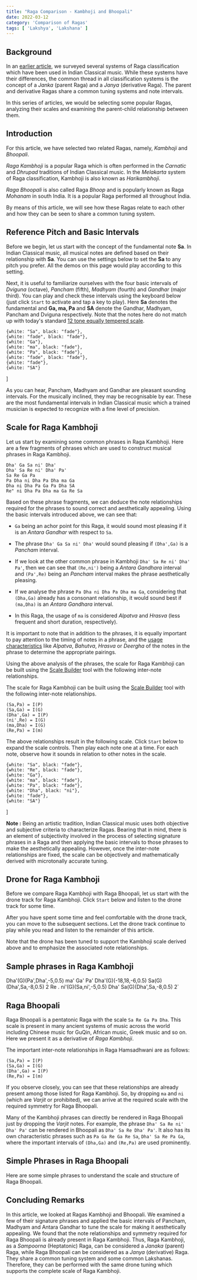 ```yaml
---
title: "Raga Comparison - Kambhoji and Bhoopali"
date: 2022-03-12
category: 'Comparison of Ragas'
tags: [ 'Lakshya', 'Lakshana' ]
---
```



## Background

In an [earlier article](/learn/raga-classification/), we surveyed several systems of Raga classification which have been used in Indian Classical music. While these systems have their differences, the common thread in all classification systems is the concept of a *Janka* (parent Raga) and a *Janya* (derivative Raga). The parent and derivative Ragas share a common tuning systems and note intervals.

In this series of articles, we would be selecting some popular Ragas, analyzing their scales and examining the parent-child relationship between them.

## Introduction

For this article, we have selected two related Ragas, namely, *Kambhoji* and *Bhoopali*.

*Raga Kambhoji* is a popular Raga which is often performed in the *Carnatic* and *Dhrupad* traditions of Indian Classical music. In the *Melakarta* system of Raga classification, Kambhoji is also known as *Harikambhoji*.

*Raga Bhoopali* is also called Raga *Bhoop* and is popularly known as Raga *Mohanam* in south India. It is a popular Raga performed all throughout India. 

By means of this article, we will see how these Ragas relate to each other and how they can be seen to share a common tuning system.

## Reference Pitch and Basic Intervals

Before we begin, let us start with the concept of the fundamental note **Sa**. In Indian Classical music, all musical notes are defined based on their relationship with **Sa**. You can use the settings below to set the **Sa** to any pitch you prefer. All the demos on this page would play according to this setting.

<CommonPitch />

Next, it is useful to familiarize ourselves with the four basic intervals of *Dviguna*  (octave), *Pancham* (fifth), *Madhyam* (fourth) and *Gandhar* (major third). You can play and check these intervals using the keyboard below (just click `Start` to activate and tap a key to play). Here **Sa** denotes the fundamental and **Ga, ma, Pa** and **SA** denote the Gandhar, Madhyam, Pancham and Dviguna respectively. Note that the notes here do not match up with today's standard [12 tone equally tempered scale](https://en.wikipedia.org/wiki/12_equal_temperament).

    {white: "Sa", black: "fade"},
    {white: "fade", black: "fade"},
    {white: "Ga"},
    {white: "ma", black: "fade"},
    {white: "Pa", black: "fade"},
    {white: "fade", black: "fade"},
    {white: "fade"},
    {white: "SA"}
]

<ScalePlayer title='Basic Intervals' noteSpec={notesBasicIntervals} scale={scaleBasicIntervals} />

As you can hear, Pancham, Madhyam and Gandhar are pleasant sounding intervals. For the musically inclined, they may be recognisable by ear. These are the most fundamental intervals in Indian Classical music which a trained musician is expected to recognize with a fine level of precision.

## Scale for Raga Kambhoji
    
Let us start by examining some common phrases in Raga Kambhoji. Here are a few fragments of phrases which are used to construct musical phrases in Raga Kambhoji.

```
Dha' Ga Sa ni' Dha'
Dha' Sa Re ni' Dha' Pa'
Sa Re Ga Pa
Pa Dha ni Dha Pa Dha ma Ga
Dha ni Dha Pa Ga Pa Dha SA
Re" ni Dha Pa Dha ma Ga Re Sa
```

Based on these phrase fragments, we can deduce the note relationships required for the phrases to sound correct and aesthetically appealing. Using the basic intervals introduced above, we can see that:

* `Ga` being an achor point for this Raga, it would sound most pleasing if it is an *Antara Gandhar* with respect to `Sa`.

* The phrase `Dha' Ga Sa ni' Dha'` would sound pleasing if `(Dha',Ga)` is a *Pancham* interval. 

* If we look at the other common phrase in Kambhoji `Dha' Sa Re ni' Dha' Pa'`, then we can see that `(Re,ni')` being a *Antara Gandhara* interval and `(Pa',Re)` being an *Pancham* interval makes the phrase aesthetically pleasing.
    
* If we analyse the phrase `Pa Dha ni Dha Pa Dha ma Ga`, considering that `(Dha,Ga)` already has a consonant relationship, it would sound best if `(ma,Dha)` is an *Antara Gandhara* interval.
    
* In this Raga, the usage of `ma` is considered *Alpatva* and *Hrasva* (less frequent and short duration, respectively).

It is important to note that in addition to the phrases, it is equally important to pay attention to the timing of notes in a phrase, and the [usage characteristics](/learn/grammar-of-music) like *Alpatva*, *Bahutva*, *Hrasva* or *Deergha* of the notes in the phrase to determine the appropriate pairings.

Using the above analysis of the phrases, the scale for Raga Kambhoji can be built using the [Scale Builder](/scalebuilder/) tool with the following inter-note relationships.

The scale for Raga Kambhoji can be built using the [Scale Builder](/scalebuilder/) tool with the following inter-note relationships.

```
(Sa,Pa) = I(P)
(Sa,Ga) = I(G)
(Dha',Ga) = I(P)
(ni',Re) = I(G)
(ma,Dha) = I(G)
(Re,Pa) = I(m)
```

The above relationships result in the following scale. Click `Start` below to expand the scale controls. Then play each note one at a time. For each note, observe how it sounds in relation to other notes in the scale.

    {white: "Sa", black: "fade"},
    {white: "Re", black: "fade"},
    {white: "Ga"},
    {white: "ma", black: "fade"},
    {white: "Pa", black: "fade"},
    {white: "Dha", black: "ni"},
    {white: "fade"},
    {white: "SA"}
]

<ScalePlayer title='Scale for Raga Kambhoji' noteSpec={noteSpecKambhoji} scale={kambhojiScale} />
    
<Notice>

**Note :** Being an artistic tradition, Indian Classical music uses both objective and subjective criteria to characterize Ragas. Bearing that in mind, there is an element of subjectivity involved in the process of selecting signature phrases in a Raga and then applying the basic intervals to those phrases to make the aesthetically appealing. However, once the inter-note relationships are fixed, the scale can be objectively and mathematically derived with microtonally accurate tuning.

</Notice>


## Drone for Raga Kambhoji

Before we compare Raga Kambhoji with Raga Bhoopali, let us start with the drone track for Raga Kambhoji. Click `Start` below and listen to the drone track for some time.

<DronePlayer title='Drone for Raga Kambhoji' settings={kambhojiDrone} />

After you have spent some time and feel comfortable with the drone track, you can move to the subsequent sections. Let the drone track continue to play while you read and listen to the remainder of this article.
    
Note that the drone has been tuned to support the Kambhoji scale derived above and to emphasize the associated note relationships.

## Sample phrases in Raga Kambhoji

Dha'(G)(Pa',Dha',-5,0.5) ma' Ga' Pa' Dha'(G)(-18,18,-6,0.5) Sa(G)(Dha',Sa,-8,0.5) 2
Re . ni'(G)(Sa,ni',-5,0.5) Dha' Sa(G)(Dha',Sa,-8,0.5) 2`

<MotifPlayer title='Aarohi and Avarohi phrases for Raga Kambhoji' motif={kambhojiMotif} scale={kambhojiScale} />

## Raga Bhoopali

Raga Bhoopali is a pentatonic Raga with the scale `Sa Re Ga Pa Dha`. This scale is present in many ancient systems of music across the world including Chinese music for GuQin, African music, Greek music and so on. Here we present it as a derivative of *Raga Kambhoji*.

The important inter-note relationships in Raga Hamsadhwani are as follows:

```
(Sa,Pa) = I(P)
(Sa,Ga) = I(G)
(Dha',Ga) = I(P)
(Re,Pa) = I(m)
```

If you observe closely, you can see that these relationships are already present among those listed for Raga Kambhoji. So, by dropping `ma` and `ni` (which are *Varjit* or prohibited), we can arrive at the required scale with the required symmetry for Raga Bhoopali.

Many of the Kambhoji phrases can directly be rendered in Raga Bhoopali just by dropping the *Varjit* notes. For example, the phrase `Dha' Sa Re ni' Dha' Pa'` can be rendered in Bhoopali as `Dha' Sa Re Dha' Pa'`. It also has its own characteristic phrases such as `Pa Ga Re Ga Re Sa`, `Dha' Sa Re Pa Ga`, where the important intervals of `(Dha,Ga)` and `(Re,Pa)` are used prominently.

## Simple Phrases in Raga Bhoopali

Here are some simple phrases to understand the scale and structure of Raga Bhoopali.


<MotifPlayer title='Aarohi and Avarohi phrases for Raga Bhoopali' motif={bhoopaliMotif} scale={kambhojiScale} />

## Concluding Remarks

In this article, we looked at Ragas Kambhoji and Bhoopali. We examined a few of their signature phrases and applied the basic intervals of Pancham, Madhyam and Antara Gandhar to tune the scale for making it aesthetically appealing. We found that the note relationships and symmetry required for Raga Bhoopali is already present in Raga Kambhoji. Thus, Raga Kambhoji, as a *Sampoorna* (Heptatonic) Raga, can be considered a *Janaka* (parent) Raga, while Raga Bhoopali can be considered as a *Janya* (derivative) Raga. They share a common tuning system and some common Lakshanas. Therefore, they can be performed with the same drone tuning which supports the complete scale of Raga Kambhoji.
